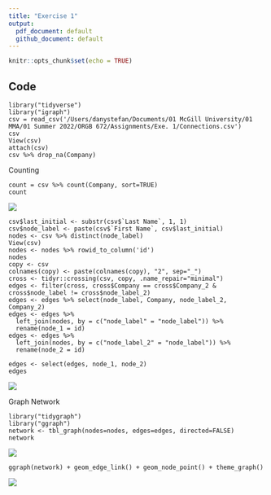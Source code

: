```yaml
---
title: "Exercise 1"
output:
  pdf_document: default
  github_document: default
---
```


```r
knitr::opts_chunk$set(echo = TRUE)
```

## Code

```
library("tidyverse")
library("igraph")
csv = read_csv('/Users/danystefan/Documents/01 McGill University/01 MMA/01 Summer 2022/ORGB 672/Assignments/Exe. 1/Connections.csv')
csv
View(csv)
attach(csv)
csv %>% drop_na(Company)
```

Counting

```
count = csv %>% count(Company, sort=TRUE)
count
```

![](/Users/danystefan/Documents/01 McGill University/01 MMA/01 Summer 2022/ORGB 672/Assignments/Exe. 1/count.png)

```
csv$last_initial <- substr(csv$`Last Name`, 1, 1)
csv$node_label <- paste(csv$`First Name`, csv$last_initial)
nodes <- csv %>% distinct(node_label)
View(csv)
nodes <- nodes %>% rowid_to_column('id')
nodes
copy <- csv
colnames(copy) <- paste(colnames(copy), "2", sep="_")
cross <- tidyr::crossing(csv, copy, .name_repair="minimal")
edges <- filter(cross, cross$Company == cross$Company_2 & cross$node_label != cross$node_label_2)
edges <- edges %>% select(node_label, Company, node_label_2, Company_2)
edges <- edges %>% 
  left_join(nodes, by = c("node_label" = "node_label")) %>% 
  rename(node_1 = id)
edges <- edges %>% 
  left_join(nodes, by = c("node_label_2" = "node_label")) %>% 
  rename(node_2 = id)

edges <- select(edges, node_1, node_2)
edges
```

![](/Users/danystefan/Documents/01 McGill University/01 MMA/01 Summer 2022/ORGB 672/Assignments/Exe. 1/edges.png)

Graph Network

```
library("tidygraph")
library("ggraph")
network <- tbl_graph(nodes=nodes, edges=edges, directed=FALSE)
network
```

![](/Users/danystefan/Documents/01 McGill University/01 MMA/01 Summer 2022/ORGB 672/Assignments/Exe. 1/network.png)

```
ggraph(network) + geom_edge_link() + geom_node_point() + theme_graph()
```

![](/Users/danystefan/Documents/01 McGill University/01 MMA/01 Summer 2022/ORGB 672/Assignments/Exe. 1/graph.png)
